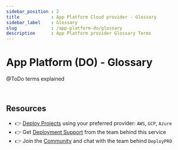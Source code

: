 ```yaml
---
sidebar_position : 2
title            : App Platform Cloud provider - Glossary
sidebar_label    : Glossary
slug             : /app-platform-do/glossary
description      : App Platform provider Glossary Terms
---
```


# App Platform (DO) - Glossary

@ToDo terms explained

<br />

## Resources

- 👉 [Deploy Projects](https://deploypro.dev/) using your preferred provider: `AWS`, `GCP`, `Azure`
- 👉 Get [Deployment Support](https://deploypro.dev/support/) from the team behind this service
- 👉 Join the [Community](https://discord.gg/qQhjQZhnur) and chat with the team behind `DeployPRO`
